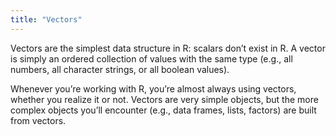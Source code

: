 ```yaml
---
title: "Vectors"
---
```


Vectors are the simplest data structure in R: scalars don't exist in R. A vector is simply an ordered collection of
values with the same type (e.g., all numbers, all character strings, or all boolean values). 

Whenever you're working with R, you’re almost always using vectors, whether you realize it or not. Vectors are very
simple objects, but the more complex objects you'll encounter (e.g., data frames, lists, factors) are built from
vectors. 
